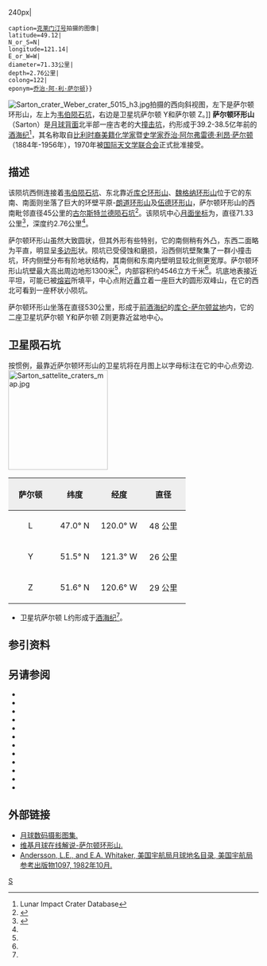 {{lunar crater data|
 image=Normal sarton-clem1.jpg{{!}}240px|
 caption=[[克莱门汀号|克莱门汀号]]拍摄的图像|
 latitude=49.12|
 N_or_S=N|
 longitude=121.14|
 E_or_W=W|
 diameter=71.33公里|
 depth=2.76公里|
 colong=122|
 eponym=[[乔治·萨顿|乔治·阿·利·萨尔顿]]}}
[[Image:Sarton_crater_Weber_crater_5015_h3.jpg|thumb]]拍摄的西向斜视图，左下是萨尔顿环形山，左上为[[韦伯陨石坑|韦伯陨石坑]]，右边是卫星坑萨尔顿 Y和萨尔顿 Z。]]
'''萨尔顿环形山'''（Sarton）是[[月球背面|月球背面]]北半部一座古老的大[[撞击坑|撞击坑]]，约形成于39.2-38.5亿年前的[[酒海纪|酒海纪]]<ref name=LICD>Lunar Impact Crater Database</ref>，其名称取自[[比利时|比利时裔]][[美国|美籍]][[化学家|化学家]]暨[[史学家|史学家]][[乔治·萨顿|乔治·阿尔弗雷德·利昂·萨尔顿]]（1884年-1956年），1970年被[[国际天文学联合会|国际天文学联合会]]正式批准接受。

==描述==  
该陨坑西侧连接着[[韦伯陨石坑|韦伯陨石坑]]、东北靠近[[库仑环形山|库仑环形山]]、[[魏格纳环形山|魏格纳环形山]]位于它的东南、南面则坐落了巨大的环壁平原-[[朗道环形山|朗道环形山]]及[[伍德环形山|伍德环形山]]，萨尔顿环形山的西南毗邻直径45公里的[[古尔斯特兰德陨石坑|古尔斯特兰德陨石坑]]<ref>{{Cite web |url=http://planetarynames.wr.usgs.gov/images/Lunar/lac_20_wac.pdf |title=Crater Sarton on the map LAC-20. |access-date=2017-03-08 |archive-date=2016-12-27 |archive-url=https://web.archive.org/web/20161227110243/https://planetarynames.wr.usgs.gov/images/Lunar/lac_20_wac.pdf |dead-url=no }}</ref>。该陨坑中心[[月面坐标|月面坐标]]为{{Coord|49.12|N|121.14|W|globe:Moon|nogoogle=1|noosm=1}}，直径71.33公里<ref name="IAU">{{Cite web |url=http://planetarynames.wr.usgs.gov/Feature/5331 |title=Directory of the International Astronomical Union |access-date=2017-03-08 |archive-date=2018-07-02 |archive-url=https://web.archive.org/web/20180702204727/https://planetarynames.wr.usgs.gov/Feature/5331 |dead-url=no }}</ref>，深度约2.76公里<ref name="LICD"/>。

萨尔顿环形山虽然大致圆状，但其外形有些特别，它的南侧稍有外凸，东西二面略为平直，明显呈[[多边形|多边形]]状。陨坑已受侵蚀和磨损，沿西侧坑壁聚集了一群小撞击坑，环内侧壁分布有阶地状结构，其南侧和东南内壁明显较北侧更宽厚。萨尔顿环形山坑壁最大高出周边地形1300米<ref name="LICD"/>，内部容积约4546立方千米<ref name="LICD"/>。坑底地表接近平坦，可能已被[[熔岩|熔岩]]所填平，中心点附近矗立着一座巨大的圆形双峰山，在它的西北可看到一座杯状小陨坑。

萨尔顿环形山坐落在直径530公里，形成于[[前酒海纪|前酒海纪]]的[[库仑-萨尔顿盆地|库仑-萨尔顿盆地]]内，它的二座卫星坑萨尔顿 Y和萨尔顿 Z则更靠近盆地中心。

==卫星陨石坑==
按惯例，最靠近萨尔顿环形山的卫星坑将在月图上以字母标注在它的中心点旁边.
[[Image:Sarton_sattelite_craters_map.jpg|200px]]

{| class="wikitable"
!width="25%" style="background:#eeeeee;" |萨尔顿 
!width="25%" style="background:#eeeeee;" |纬度
!width="25%" style="background:#eeeeee;" |经度
!width="25%" style="background:#eeeeee;" |直径
|-
|align="center"|L
|align="center"|47.0° N
|align="center"|120.0° W
|align="center"|48 公里
|-
|align="center"|Y
|align="center"|51.5° N
|align="center"|121.3° W
|align="center"|26 公里
|-
|align="center"|Z
|align="center"|51.6° N
|align="center"|120.6° W
|align="center"|29 公里
|}{{clear}}
* 卫星坑萨尔顿 L约形成于[[酒海纪|酒海纪]]<ref name="LICD"/>。

==参引资料==
{{Reflist}}

==另请参阅==
{{refbegin}}
* {{cite book
  | last1 = Andersson
  | first1 = L. E.
  | last2 = Whitaker
  | first2 = E. A.
  | authorlink2 = Ewen Whitaker
  | date = 1982
  | title = [[NASA|NASA]] Catalogue of Lunar Nomenclature
  | publisher = NASA RP-1097
  | ref = harv
  }}
* {{cite web
  | last = Blue
  | first = Jennifer
  | date = July 25, 2007
  | title = Gazetteer of Planetary Nomenclature
  | publisher = [[United_States_Geological_Survey|USGS]]
  | url = http://planetarynames.wr.usgs.gov/
  | accessdate = 2007-08-05
  | ref = harv
  | archive-date = 2019-12-05
  | archive-url = https://web.archive.org/web/20191205162958/https://planetarynames.wr.usgs.gov/
  | dead-url = no
  }}
* {{cite book
  | last1 = Bussey
  | first1 = B.
  | authorlink1 = Ben Bussey
  | last2 = Spudis
  | first2 = P.
  | authorlink2 = Paul Spudis
  | date = 2004
  | title = The Clementine Atlas of the Moon
  | publisher = Cambridge University Press
  | location = New York
  | isbn = 978-0-521-81528-4
  | ref = harv
  }}
* {{cite book
  | last1 = Cocks
  | first1 = Elijah E.
  | last2 = Cocks
  | first2 = Josiah C.
  | date = 1995
  | title = Who's Who on the Moon: A Biographical Dictionary of Lunar Nomenclature
  | url = https://archive.org/details/isbn_9780936389271
  | publisher = Tudor Publishers
  | isbn = 978-0-936389-27-1
  | ref = harv
  }}
* {{cite web
  | last = McDowell
  | first = Jonathan
  | date = July 15, 2007
  | url = http://host.planet4589.org/astro/lunar/
  | title = Lunar Nomenclature
  | publisher = Jonathan's Space Report
  | accessdate = 2007-10-24
  | ref = harv
  | archive-date = 2019-06-21
  | archive-url = https://web.archive.org/web/20190621012337/http://host.planet4589.org/astro/lunar/
  | dead-url = no
  }}
* {{cite journal| last1 = Menzel| first1 = D. H.| last2 = Minnaert| first2 = M.| last3 = Levin| first3 = B.| last4 = Dollfus| first4 = A.| last5 = Bell| first5 = B.| title = Report on Lunar Nomenclature by the Working Group of Commission 17 of the IAU| doi = 10.1007/BF00171763| journal = Space Science Reviews| volume = 12| issue = 2| pages = 136–186| date = 1971| bibcode = 1971SSRv...12..136M| ref = harv}}
* {{cite book
  | first = Patrick
  | last = Moore
  | authorlink = Patrick Moore
  | date = 2001
  | title = On the Moon
  | url = https://archive.org/details/patrickmooreonmo00patr
  | publisher = Sterling Publishing Co.
  | isbn = 978-0-304-35469-6
  | ref = harv
  }}
* {{cite book
  | first = Fred W.
  | last = Price
  | date = 1988
  | title = The Moon Observer's Handbook
  | publisher = Cambridge University Press
  | isbn = 978-0-521-33500-3
  | ref = harv
  }}
* {{cite book
  | last = Rükl
  | first = Antonín
  | authorlink = Antonín Rükl
  | date = 1990
  | title = Atlas of the Moon
  | publisher = Kalmbach Books
  | isbn = 978-0-913135-17-4
  | ref = harv
  }}
* {{cite book
  | last = Webb
  | first = Rev. T. W.
  | authorlink = Thomas William Webb
  | date = 1962
  | title = Celestial Objects for Common Telescopes
  | url = https://archive.org/details/celestialobjects00webb
  | edition = 6th revised
  | publisher = Dover
  | isbn = 978-0-486-20917-3
  | ref = harv
  }}
* {{cite book
  | first = Ewen A.
  | last = Whitaker
  | authorlink = Ewen Whitaker
  | date = 1999
  | title = Mapping and Naming the Moon
  | publisher = Cambridge University Press
  | isbn = 978-0-521-62248-6
  | ref = harv
  }}
* {{cite book
  | first = Peter T.
  | last = Wlasuk
  | date = 2000
  | title = Observing the Moon
  | publisher = Springer
  | isbn = 978-1-85233-193-1
  | ref = harv
 }}
{{refend}}

==外部链接==
*[http://www.lpi.usra.edu/resources/lunar_orbiter/bin/srch_nam.shtml?Sarton%7C0 月球数码摄影图集.] {{Wayback|url=http://www.lpi.usra.edu/resources/lunar_orbiter/bin/srch_nam.shtml?Sarton%7C0 |date=20201127014050 }}
*[http://the-moon.wikispaces.com/Sarton 维基月球在线解说-萨尔顿环形山.] {{Wayback|url=http://the-moon.wikispaces.com/Sarton |date=20180531115342 }}
*[http://planet4589.org/astro/lunar/RP-1097.pdf Andersson, L.E., and E.A. Whitaker, 美国宇航局月球地名目录, 美国宇航局参考出版物1097, 1982年10月.] {{Wayback|url=http://planet4589.org/astro/lunar/RP-1097.pdf |date=20141006125838 }}

[[Category:月球环形山|S]]
{{月球環形山 (R-S)}}